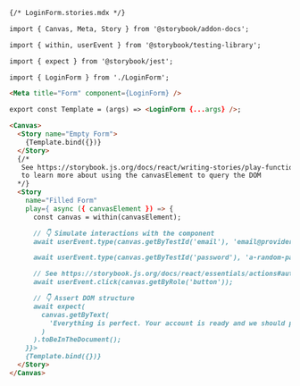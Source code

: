 ```md
{/* LoginForm.stories.mdx */}

import { Canvas, Meta, Story } from '@storybook/addon-docs';

import { within, userEvent } from '@storybook/testing-library';

import { expect } from '@storybook/jest';

import { LoginForm } from './LoginForm';

<Meta title="Form" component={LoginForm} />

export const Template = (args) => <LoginForm {...args} />;

<Canvas>
  <Story name="Empty Form">
    {Template.bind({})}
  </Story>
  {/*  
   See https://storybook.js.org/docs/react/writing-stories/play-function#working-with-the-canvas
   to learn more about using the canvasElement to query the DOM
  */}
  <Story
    name="Filled Form"
    play={ async ({ canvasElement }) => {
      const canvas = within(canvasElement);

      // 👇 Simulate interactions with the component
      await userEvent.type(canvas.getByTestId('email'), 'email@provider.com');

      await userEvent.type(canvas.getByTestId('password'), 'a-random-password');

      // See https://storybook.js.org/docs/react/essentials/actions#automatically-matching-args to learn how to setup logging in the Actions panel
      await userEvent.click(canvas.getByRole('button'));

      // 👇 Assert DOM structure
      await expect(
        canvas.getByText(
          'Everything is perfect. Your account is ready and we should probably get you started!'
        )
      ).toBeInTheDocument();
    }}>
    {Template.bind({})}
  </Story>
</Canvas>
```